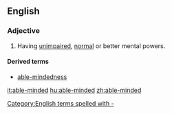 ==English==

===Adjective===
{{en-adj|pos=[[able]]-[[minded]]}}

# Having [[unimpaired]], [[normal]] or better mental powers.

====Derived terms====
* [[able-mindedness]]
[[Category:English terms spelled with -]]

[[it:able-minded]]
[[hu:able-minded]]
[[zh:able-minded]]